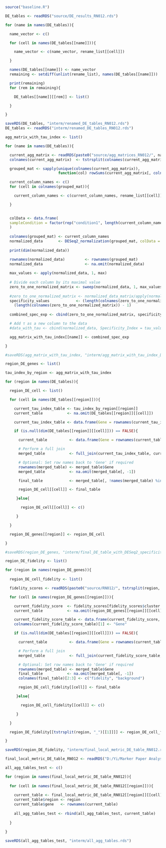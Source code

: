 
```{r}

source("baseline.R")

```

```{r}

DE_tables <- readRDS("source/DE_results_RN012.rds")

```


```{r}

for (name in names(DE_tables)){

  name_vector <- c()

  for (cell in names(DE_tables[[name]])){

    name_vector <- c(name_vector, rename_list[[cell]])

  }

  names(DE_tables[[name]]) <- name_vector
  remaining <- setdiff(unlist(rename_list), names(DE_tables[[name]]))

  print(remaining)
  for (rem in remaining){

    DE_tables[[name]][[rem]] <- list()

  }

}


```

```{r}

saveRDS(DE_tables, "interm/renamed_DE_tables_RN012.rds")
DE_tables <- readRDS("interm/renamed_DE_tables_RN012.rds")

```

```{r}

agg_matrix_with_tau_index <- list()

for (name in names(DE_tables)){

  current_agg_matrix <- readRDS(paste0("source/agg_matrices_RN012/", name, ".rds"))
  colnames(current_agg_matrix)  <- tstrsplit(colnames(current_agg_matrix), "_", fixed=TRUE)[[1]]

  grouped_mat <- sapply(unique(colnames(current_agg_matrix)),
                        function(col) rowSums(current_agg_matrix[, colnames(current_agg_matrix) == col, drop = FALSE]))

  current_column_names <- c()
  for (cell in colnames(grouped_mat)){

    current_column_names <- c(current_column_names, rename_list[[cell]])

  }

  
  colData <- data.frame(
  sampleCondition = factor(rep("condition1", length(current_column_names))) # Assuming 10 samples
  )
  
  colnames(grouped_mat) <- current_column_names
  normalized_data       <- DESeq2_normalization(grouped_mat, colData = colData)
  
  print(dim(normalized_data))

  rownames(normalized_data)         <- rownames(grouped_mat)
  normalized_data                   <- na.omit(normalized_data)
  
  max_values <- apply(normalized_data, 1, max)
  
  # Divide each column by its maximal value
  zero_to_one_normalized_matrix <- sweep(normalized_data, 1, max_values, FUN="/")
  
  #zero_to_one_normalized_matrix <- normalized_data_matrix/apply(normalized_data_matrix, 2, max)
  specificity_values            <- (length(colnames(zero_to_one_normalized_matrix)) - rowSums(zero_to_one_normalized_matrix))/
    (length(colnames(zero_to_one_normalized_matrix)) - 1)
  
  combined_spec_exp <- cbind(zero_to_one_normalized_matrix, specificity_values)

  # Add τ as a new column to the data
  #data_with_tau <- cbind(normalized_data, Specificity_Index = tau_values)

  agg_matrix_with_tau_index[[name]] <- combined_spec_exp

}

#saveRDS(agg_matrix_with_tau_index, "interm/agg_matrix_with_tau_index_DESeq2_RN012.rds")

region_DE_genes <- list()

tau_index_by_region <- agg_matrix_with_tau_index

for (region in names(DE_tables)){

  region_DE_cell <- list()

  for (cell in names(DE_tables[[region]])){

    current_tau_index_table <- tau_index_by_region[[region]]
    current_table           <- na.omit(DE_tables[[region]][[cell]])

    current_tau_index_table <- data.frame(Gene = rownames(current_tau_index_table), current_tau_index_table, row.names = NULL)

    if (is.null(dim(DE_tables[[region]][[cell]])) == FALSE){

      current_table          <- data.frame(Gene = rownames(current_table), current_table, row.names = NULL)

      # Perform a full join
      merged_table           <- full_join(current_tau_index_table, current_table, by = "Gene")

      # Optional: Set row names back to 'Gene' if required
      rownames(merged_table) <- merged_table$Gene
      merged_table           <- na.omit(merged_table[, -1])

      final_table            <- merged_table[, !names(merged_table) %in% c(cell_names, "baseMean", "lfcSE", "pvalue")]

      region_DE_cell[[cell]] <- final_table

     }else{

       region_DE_cell[[cell]] <- c()

     }

  }

  region_DE_genes[[region]] <- region_DE_cell

}

#saveRDS(region_DE_genes, "interm/final_DE_table_with_DESeq2_specificity_RN012.rds")

region_DE_fidelity <- list()

for (region in names(region_DE_genes)){
  
  region_DE_cell_fidelity <- list()

  fidelity_scores <- readRDS(paste0("source/RN012/", tstrsplit(region, "_1")[[1]], ".rds"))

  for (cell in names(region_DE_genes[[region]])){

    current_fidelity_score  <- fidelity_scores[fidelity_scores$cluster == cell, ]
    current_table           <- na.omit(region_DE_genes[[region]][[cell]])

    current_fidelity_score_table <- data.frame(current_fidelity_score, row.names = NULL)
    colnames(current_fidelity_score_table)[1] <- "Gene"

    if (is.null(dim(DE_tables[[region]][[cell]])) == FALSE){

      current_table          <- data.frame(Gene = rownames(current_table), current_table, row.names = NULL)

      # Perform a full join
      merged_table           <- full_join(current_fidelity_score_table, current_table, by = "Gene")

      # Optional: Set row names back to 'Gene' if required
      rownames(merged_table) <- merged_table$Gene
      final_table           <- na.omit(merged_table[, -1])
      colnames(final_table)[2:3] <- c("fidelity", "background")

      region_DE_cell_fidelity[[cell]] <- final_table

     }else{

       region_DE_cell_fidelity[[cell]] <- c()

     }

  }

  region_DE_fidelity[[tstrsplit(region, "_")[[1]]]] <- region_DE_cell_fidelity

}

saveRDS(region_DE_fidelity, "interm/final_local_metric_DE_table_RN012.rds")

```

```{r}

final_local_metric_DE_table_RN012 <- readRDS("D:/Yi/Marker Paper Analyses/Cell Marker paper - RN012/Figure 2 - Putative Marker Facts/interm/final_local_metric_DE_table_RN012.rds")

all_agg_tables_test <- c()

for (region in names(final_local_metric_DE_table_RN012)){
  
  for (cell in names(final_local_metric_DE_table_RN012[[region]])){
    
    current_table <- final_local_metric_DE_table_RN012[[region]][[cell]]
    current_table$region <- region
    current_table$gene   <- rownames(current_table)
    
    all_agg_tables_test <- rbind(all_agg_tables_test, current_table)
    
  }
  
}

saveRDS(all_agg_tables_test, "interm/all_agg_tables.rds")

```


